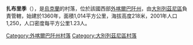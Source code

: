 {{coord|48|55|24|N|22|27|42|E|scale:30000|display=title}}

'''扎布里季'''（{{lang-uk|Забрідь}}），是[[烏克蘭|烏克蘭]]的村落，位於該國西部[[外喀爾巴阡州|外喀爾巴阡州]]，由[[大別列茲尼區|大別列茲尼區]]負責管轄，始建於1360年，面積1,014平方公里，海拔高度218米，2001年人口1,250，人口密度每平方公里1.23人。

{{DEFAULTSORT:Забрідь}}

[[Category:外喀爾巴阡州村落|Category:外喀爾巴阡州村落]]
[[Category:大別列茲尼區村落|Category:大別列茲尼區村落]]


{{Zakarpattia-geo-stub}}